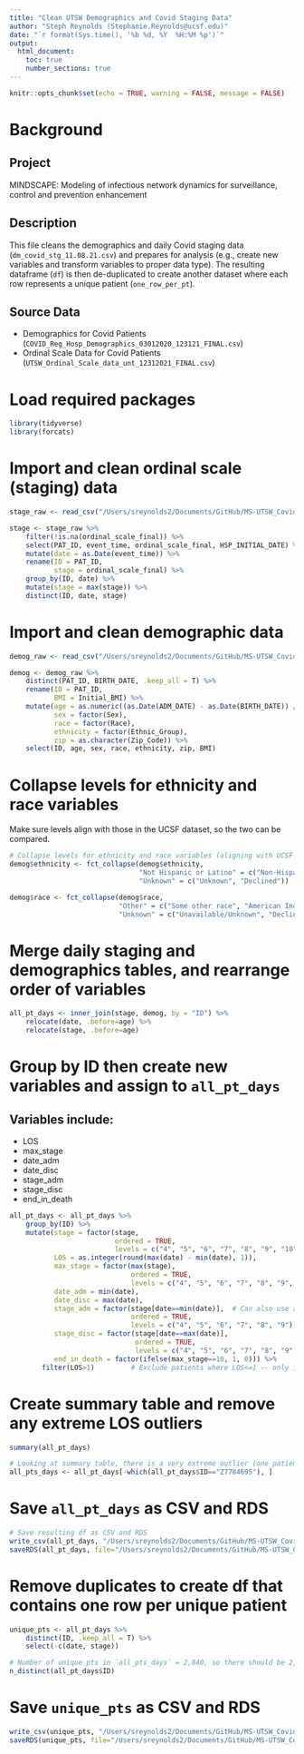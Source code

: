 ```yaml
---
title: "Clean UTSW Demographics and Covid Staging Data"
author: "Steph Reynolds (Stephanie.Reynolds@ucsf.edu)"
date: "`r format(Sys.time(), '%b %d, %Y  %H:%M %p')`"
output:
  html_document:
    toc: true
    number_sections: true
---
```


```r
knitr::opts_chunk$set(echo = TRUE, warning = FALSE, message = FALSE)
```

# Background

## Project 
MINDSCAPE: Modeling of infectious network dynamics for surveillance, control and prevention enhancement

## Description
This file cleans the demographics and daily Covid staging data (`dm_covid_stg_11.08.21.csv`) and prepares for analysis (e.g., create new variables and transform variables to proper data type). The resulting dataframe (`df`) is then de-duplicated to create another dataset where each row represents a unique patient (`one_row_per_pt`).

## Source Data
  - Demographics for Covid Patients (`COVID_Reg_Hosp_Demographics_03012020_123121_FINAL.csv`)
  - Ordinal Scale Data for Covid Patients (`UTSW_Ordinal_Scale_data_unt_12312021_FINAL.csv`)
  
# Load required packages 
```r
library(tidyverse)
library(forcats)
```

# Import and clean ordinal scale (staging) data
```r
stage_raw <- read_csv("/Users/sreynolds2/Documents/GitHub/MS-UTSW_Covid_Staging/data/raw/UTSW_Ordinal_Scale_data_unt_12312021_FINAL.csv")

stage <- stage_raw %>% 
    filter(!is.na(ordinal_scale_final)) %>% 
    select(PAT_ID, event_time, ordinal_scale_final, HSP_INITIAL_DATE) %>% 
    mutate(date = as.Date(event_time)) %>% 
    rename(ID = PAT_ID,
           stage = ordinal_scale_final) %>% 
    group_by(ID, date) %>% 
    mutate(stage = max(stage)) %>% 
    distinct(ID, date, stage)
```

# Import and clean demographic data 
```r
demog_raw <- read_csv("/Users/sreynolds2/Documents/GitHub/MS-UTSW_Covid_Staging/data/raw/COVID_Reg_Hosp_Demographics_03012020_123121_FINAL.csv")

demog <- demog_raw %>%  
    distinct(PAT_ID, BIRTH_DATE, .keep_all = T) %>% 
    rename(ID = PAT_ID,
           BMI = Initial_BMI) %>% 
    mutate(age = as.numeric((as.Date(ADM_DATE) - as.Date(BIRTH_DATE)) / 365.25),
           sex = factor(Sex),
           race = factor(Race),
           ethnicity = factor(Ethnic_Group),
           zip = as.character(Zip_Code)) %>% 
    select(ID, age, sex, race, ethnicity, zip, BMI)
```

# Collapse levels for ethnicity and race variables
Make sure levels align with those in the UCSF dataset, so the two can be compared.
```r
# Collapse levels for ethnicity and race variables (aligning with UCSF dataset)
demog$ethnicity <- fct_collapse(demog$ethnicity,
                                "Not Hispanic or Latino" = c("Non-Hispanic/Latino", "White"),
                                "Unknown" = c("Unknown", "Declined"))

demog$race <- fct_collapse(demog$race,
                           "Other" = c("Some other race", "American Indian or Alaska Native"),
                           "Unknown" = c("Unavailable/Unknown", "Declined"))
```

# Merge daily staging and demographics tables, and rearrange order of variables
```r
all_pt_days <- inner_join(stage, demog, by = "ID") %>% 
    relocate(date, .before=age) %>% 
    relocate(stage, .before=age)
```

# Group by ID then create new variables and assign to `all_pt_days` 

## Variables include:

- LOS
- max_stage
- date_adm
- date_disc
- stage_adm
- stage_disc
- end_in_death
```r

all_pt_days <- all_pt_days %>% 
    group_by(ID) %>% 
    mutate(stage = factor(stage,
                          ordered = TRUE,
                          levels = c("4", "5", "6", "7", "8", "9", "10")),
           LOS = as.integer(round(max(date) - min(date), 1)),
           max_stage = factor(max(stage), 
                              ordered = TRUE, 
                              levels = c("4", "5", "6", "7", "8", "9", "10")), 
           date_adm = min(date),
           date_disc = max(date),
           stage_adm = factor(stage[date==min(date)],  # Can also use as.integer to transform stage variables to integer type?
                              ordered = TRUE,
                              levels = c("4", "5", "6", "7", "8", "9")),
           stage_disc = factor(stage[date==max(date)], 
                               ordered = TRUE, 
                               levels = c("4", "5", "6", "7", "8", "9", "10")),
           end_in_death = factor(ifelse(max_stage==10, 1, 0))) %>% 
        filter(LOS>1)         # Exclude patients where LOS<=1 -- only include inpatients 
```

# Create summary table and remove any extreme LOS outliers 
```r
summary(all_pt_days)

# Looking at summary table, there is a very extreme outlier (one patient that has a LOS of 30,000 days)... we need to remove this outlier from the dataset
all_pts_days <- all_pt_days[-which(all_pt_days$ID=="Z7784695"), ]
```

# Save `all_pt_days` as CSV and RDS
```r
# Save resulting df as CSV and RDS
write_csv(all_pt_days, "/Users/sreynolds2/Documents/GitHub/MS-UTSW_Covid_Staging/data/dm_stg_all_pt_days.csv")
saveRDS(all_pt_days, file="/Users/sreynolds2/Documents/GitHub/MS-UTSW_Covid_Staging/data/dm_stg_all_pt_days.rds")
```

# Remove duplicates to create df that contains one row per unique patient
```r
unique_pts <- all_pt_days %>% 
    distinct(ID, .keep_all = T) %>% 
    select(-c(date, stage))

# Number of unique pts in `all_pts_days` = 2,840, so there should be 2,840 rows in the new dataset
n_distinct(all_pt_days$ID)
```

# Save `unique_pts` as CSV and RDS
```r
write_csv(unique_pts, "/Users/sreynolds2/Documents/GitHub/MS-UTSW_Covid_Staging/data/dm_stg_unique_pts.csv")
saveRDS(unique_pts, file="/Users/sreynolds2/Documents/GitHub/MS-UTSW_Covid_Staging/data/dm_stg_unique_pts.rds")
```

